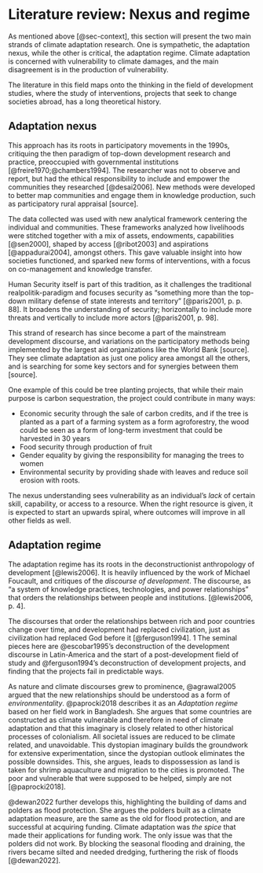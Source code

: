 # Literature review: Nexus and regime {#sec-lit}

As mentioned above [@sec-context], this section will present the two main strands of climate adaptation research. One is sympathetic, the adaptation nexus, while the other is critical, the adaptation regime. Climate adaptation is concerned with vulnerability to climate damages, and the main disagreement is in the production of vulnerability. 

The literature in this field maps onto the thinking in the field of development studies, where the study of interventions, projects that seek to change societies abroad, has a long theoretical history. 

## Adaptation nexus {#sec-nexus}

This approach has its roots in participatory movements in the 1990s, critiquing the then paradigm of top-down development research and practice, preoccupied with governmental institutions [@freire1970;@chambers1994]. The researcher was not to observe and report, but had the ethical responsibility to include and empower the communities they researched [@desai2006]. New methods were developed to better map communities and engage them in knowledge production, such as participatory rural appraisal [source]. 

The data collected was used with new analytical framework centering the individual and communities. These frameworks analyzed how livelihoods were stitched together with a mix of assets, endowments, capabilities [@sen2000], shaped by access [@ribot2003] and aspirations [@appadurai2004], amongst others. This gave valuable insight into how societies functioned, and sparked new forms of interventions, with a focus on co-management and knowledge transfer. 

Human Security itself is part of this tradition, as it challenges the traditional realpolitik-paradigm and focuses security as "something more than the top-down military defense of state interests and territory" [@paris2001, p. p. 88]. It broadens the understanding of security; horizontally to include more threats and vertically to include more actors [@paris2001, p. 98]. 

This strand of research has since become a part of the mainstream development discourse, and variations on the participatory methods being implemented by the largest aid organizations like the World Bank [source]. They see climate adaptation as just one policy area amongst all the others, and is searching for some key sectors and for synergies between them [source]. 

One example of this could be tree planting projects, that while their main purpose is carbon sequestration, the project could contribute in many ways:

- Economic security through the sale of carbon credits, and if the tree is planted as a part of a farming system as a form agroforestry, the wood could be seen as a form of long-term investment that could be harvested in 30 years
- Food security through production of fruit
- Gender equality by giving the responsibility for managing the trees to women
- Environmental security by providing shade with leaves and reduce soil erosion with roots. 

The nexus understanding sees vulnerability as an individual's *lack* of certain skill, capability, or access to a resource. When the right resource is given, it is expected to start an upwards spiral, where outcomes will improve in all other fields as well. 

## Adaptation regime {#sec-regime}

The adaptation regime has its roots in the deconstructionist anthropology of development [@lewis2006]. It is heavily influenced by the work of Michael Foucault, and critiques of the *discourse of development*. The discourse, as "a system of knowledge practices, technologies, and power relationships" that orders the relationships between people and institutions. [@lewis2006, p. 4]. 

The discourses that order the relationships between rich and poor countries change over time, and development had replaced civilization, just as civilization had replaced God before it [@ferguson1994]. 1 The seminal pieces here are @escobar1995's deconstruction of the development discourse in Latin-America and the start of a post-development field of study and @ferguson1994's deconstruction of development projects, and finding that the projects fail in predictable ways. 

As nature and climate discourses grew to prominence, @agrawal2005 argued that the new relationships should be understood as a form of *environmentality*. @paprocki2018 describes it as an *Adaptation regime* based on her field work in Bangladesh. She argues that some countries are constructed as climate vulnerable and therefore in need of climate adaptation and that this imaginary is closely related to other historical processes of colonialism. All societal issues are reduced to be climate related, and unavoidable. This dystopian imaginary builds the groundwork for extensive experimentation, since the dystopian outlook eliminates the possible downsides. This, she argues, leads to dispossession as land is taken for shrimp aquaculture and migration to the cities is promoted. The poor and vulnerable that were supposed to be helped, simply are not [@paprocki2018].

@dewan2022 further develops this, highlighting the building of dams and polders as flood protection. She argues the polders built as a climate adaptation measure, are the same as the old for flood protection, and are successful at acquiring funding. Climate adaptation was *the spice* that made their applications for funding work. The only issue was that the polders did not work. By blocking the seasonal flooding and draining, the rivers became silted and needed dredging, furthering the risk of floods [@dewan2022]. 